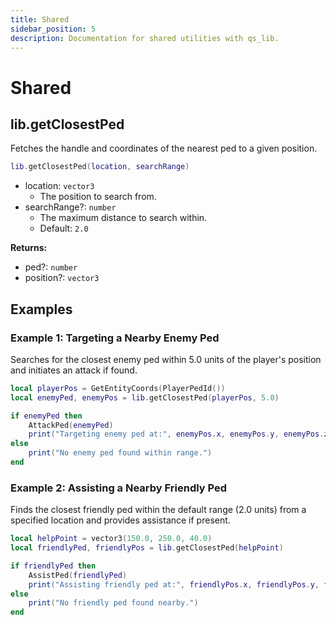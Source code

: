 ```yaml
---
title: Shared
sidebar_position: 5
description: Documentation for shared utilities with qs_lib.
---
```


# Shared

## lib.getClosestPed

Fetches the handle and coordinates of the nearest ped to a given position.

```lua
lib.getClosestPed(location, searchRange)
```

- location: `vector3`
  - The position to search from.
- searchRange?: `number`
  - The maximum distance to search within.
  - Default: `2.0`

**Returns:**

- ped?: `number`
- position?: `vector3`

## Examples

### Example 1: Targeting a Nearby Enemy Ped

Searches for the closest enemy ped within 5.0 units of the player's position and initiates an attack if found.

```lua
local playerPos = GetEntityCoords(PlayerPedId())
local enemyPed, enemyPos = lib.getClosestPed(playerPos, 5.0)

if enemyPed then
    AttackPed(enemyPed)
    print("Targeting enemy ped at:", enemyPos.x, enemyPos.y, enemyPos.z)
else
    print("No enemy ped found within range.")
end
```

### Example 2: Assisting a Nearby Friendly Ped

Finds the closest friendly ped within the default range (2.0 units) from a specified location and provides assistance if present.

```lua
local helpPoint = vector3(150.0, 250.0, 40.0)
local friendlyPed, friendlyPos = lib.getClosestPed(helpPoint)

if friendlyPed then
    AssistPed(friendlyPed)
    print("Assisting friendly ped at:", friendlyPos.x, friendlyPos.y, friendlyPos.z)
else
    print("No friendly ped found nearby.")
end
```